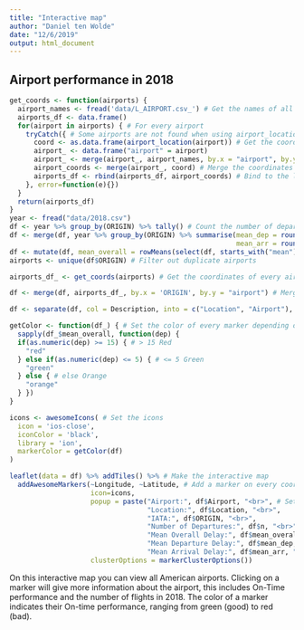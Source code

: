 ---
title: "Interactive map"
author: "Daniel ten Wolde"
date: "12/6/2019"
output: html_document
---


## Airport performance in 2018
```{r raw_data, echo=FALSE}
get_coords <- function(airports) {
  airport_names <- fread('data/L_AIRPORT.csv_') # Get the names of all airports
  airports_df <- data.frame()
  for(airport in airports) { # For every airport
    tryCatch({ # Some airports are not found when using airport_location, we filter these out. 
      coord <- as.data.frame(airport_location(airport)) # Get the coordinates
      airport_ <- data.frame("airport" = airport) 
      airport_ <- merge(airport_, airport_names, by.x = "airport", by.y = "Code") # Merge the information
      airport_coords <- merge(airport_, coord) # Merge the coordinates
      airports_df <- rbind(airports_df, airport_coords) # Bind to the list of airports
    }, error=function(e){})
  }
  return(airports_df)
}
year <- fread("data/2018.csv")
df <- year %>% group_by(ORIGIN) %>% tally() # Count the number of departures from every airport
df <- merge(df, year %>% group_by(ORIGIN) %>% summarise(mean_dep = round(mean(DEP_DELAY, na.rm = TRUE), digits = 2), # Get the average departure and arrival delay per airport
                                                        mean_arr = round(mean(ARR_DELAY, na.rm = TRUE), digits = 2)))
df <- mutate(df, mean_overall = rowMeans(select(df, starts_with("mean")), na.rm = TRUE)) # Calculate the average overall delay
airports <- unique(df$ORIGIN) # Filter out duplicate airports

airports_df_ <- get_coords(airports) # Get the coordinates of every airport

df <- merge(df, airports_df_, by.x = 'ORIGIN', by.y = "airport") # Merge the information

df <- separate(df, col = Description, into = c("Location", "Airport"), sep = ":") # Seperate the Description for better formatting

```

```{r map, echo=FALSE}
getColor <- function(df_) { # Set the color of every marker depending on the overall average delay
  sapply(df_$mean_overall, function(dep) {
  if(as.numeric(dep) >= 15) { # > 15 Red
    "red"
  } else if(as.numeric(dep) <= 5) { # <= 5 Green
    "green"
  } else { # else Orange
    "orange"
  } })
}

icons <- awesomeIcons( # Set the icons
  icon = 'ios-close',
  iconColor = 'black',
  library = 'ion',
  markerColor = getColor(df)
)

leaflet(data = df) %>% addTiles() %>% # Make the interactive map
  addAwesomeMarkers(~Longitude, ~Latitude, # Add a marker on every coordinate corresponding to an airport
                    icon=icons, 
                    popup = paste("Airport:", df$Airport, "<br>", # Set the information when clicking on a marker
                                  "Location:", df$Location, "<br>",
                                  "IATA:", df$ORIGIN, "<br>",
                                  "Number of Departures:", df$n, "<br>",
                                  "Mean Overall Delay:", df$mean_overall, "min.", "<br>", 
                                  "Mean Departure Delay:", df$mean_dep, "min.", "<br>",
                                  "Mean Arrival Delay:", df$mean_arr, "min."), 
                    clusterOptions = markerClusterOptions())
```

On this interactive map you can view all American airports. Clicking on a marker will give more information about the airport, this includes On-Time performance and the number of flights in 2018. The color of a marker indicates their On-time performance, ranging from green (good) to red (bad).
